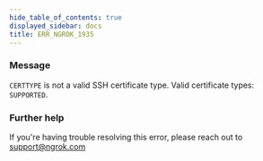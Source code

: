 ```yaml
---
hide_table_of_contents: true
displayed_sidebar: docs
title: ERR_NGROK_1935
---
```




### Message

`CERTTYPE` is not a valid SSH certificate type. Valid certificate types: `SUPPORTED`.

<ErrorDetails error="err_ngrok_1935" />

### Further help

If you're having trouble resolving this error, please reach out to [support@ngrok.com](mailto:support@ngrok.com?subject=Help%20with%20ERR_NGROK_1935)
